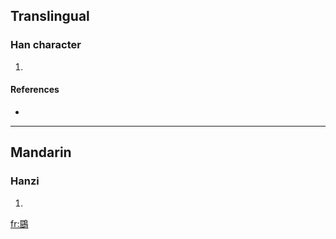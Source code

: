 ==Translingual==

===Han character===
{{Han char|rn=196|rad=鳥|as=08|sn=19|four=7722<sub>7</sub>|canj=尸山竹日火 (SUHAF)}}

# {{defn|Han|sort=鳥08}}

====References====
* {{Han ref|kx=1494.010|dkj=47061|dj=2023.010|hdz=74643.230|uh=9D8C|ud=40332|bh=F3E2|bd=62434}}

----

==Mandarin==

===Hanzi===
{{cmn-hanzi|pin=[[qū]] ([[qu1]])|wg=ch'ü<sup>1</sup>}}

# {{defn|Mandarin}}

[[fr:鶌]]